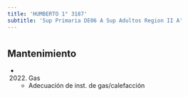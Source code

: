 ```yaml
---
title: 'HUMBERTO 1° 3187'
subtitle: 'Sup Primaria DE06 A Sup Adultos Region II A'
---
```


#


## Mantenimiento

*  (2022) Gas 
    + Adecuación de inst. de gas/calefacción



